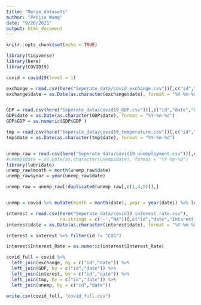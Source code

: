 ```yaml
---
title: "Merge_datasets"
author: "Peijin Wang"
date: "9/26/2021"
output: html_document
---
```


```r
knitr::opts_chunk$set(echo = TRUE)
```

```r
library(tidyverse)
library(here)
library(COVID19)
```


```r
covid = covid19(level = 1)
```

```r
exchange = read.csv(here("Seperate_data/covid_exchange.csv"))[,c("id","date","exchange")]
exchange$date = as.Date(as.character(exchange$date), format = "%Y-%m-%d")


GDP = read.csv(here("Seperate_data/covid19_GDP.csv"))[,c("id","date","GDP")]
GDP$date = as.Date(as.character(GDP$date), format = "%Y-%m-%d")
GDP$GDP = as.numeric(GDP$GDP )

tmp = read.csv(here("Seperate_data/covid19_temperature.csv"))[,c("id","date","tmp")]
tmp$date = as.Date(as.character(tmp$date), format = "%Y-%m-%d")



```

```r
unemp_raw = read.csv(here("Seperate_data/covid19_unemployment.csv"))[,c("id","date","unemployment")]
#unemp$date = as.Date(as.character(unemp$date), format = "%Y-%m-%d")
library(lubridate)
unemp_raw$month = month(unemp_raw$date)
unemp_raw$year = year(unemp_raw$date)

unemp_raw = unemp_raw[!duplicated(unemp_raw[,c(1,4,5)]),]


unemp = covid %>% mutate(month = month(date), year = year(date)) %>% left_join(unemp_raw, by = c("month", "year","id")) %>% mutate(date = date.x) %>% select(id, date, unemployment)
```

```r
interest = read.csv(here("Seperate_data/covid19_interest_rate.csv"),
                    na.strings = c('-',"NA"))[,c("id","date","Interest_Rate")]
interest$date = as.Date(as.character(interest$date), format = "%Y-%m-%d")

interest = interest %>% filter(id != "COG")

interest$Interest_Rate = as.numeric(interest$Interest_Rate)

```

```r
covid_full = covid %>% 
  left_join(exchange, by = c("id","date")) %>% 
  left_join(GDP, by = c("id","date")) %>% 
  left_join(interest, by = c("id","date")) %>% 
  left_join(tmp, by = c("id","date")) %>% 
  left_join(unemp, by = c("id","date"))
```


```r
write.csv(covid_full, "covid_full.csv")
```
